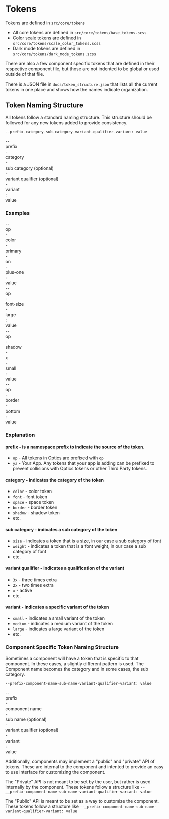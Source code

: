 
<Meta title="Overview/Tokens" />

# Tokens

<div
  dangerouslySetInnerHTML={{
    __html: createSourceCodeLink({ link: 'core/tokens' }).outerHTML,
  }}
></div>

Tokens are defined in `src/core/tokens`

- All core tokens are defined in `src/core/tokens/base_tokens.scss`
- Color scale tokens are defined in `src/core/tokens/scale_color_tokens.scss`
- Dark mode tokens are defined in `src/core/tokens/dark_mode_tokens.scss`

There are also a few component specific tokens that are defined in their respective component file, but those are not indented to be global or used outside of that file.

There is a JSON file in `docs/token_structure.json` that lists all the current tokens in one place and shows how the names indicate organization.

## Token Naming Structure

All tokens follow a standard naming structure.
This structure should be followed for any new tokens added to provide consistency.

`--prefix-category-sub-category-variant-qualifier-variant: value`

<p class="flex items-center gap-xxs">
  <div>--</div>
  <div class="badge-primary">prefix</div>
  <div>-</div>
  <div class="badge">category</div>
  <div>-</div>
  <div class="badge-warning">sub category (optional)</div>
  <div>-</div>
  <div class="badge-danger">variant qualifier (optional)</div>
  <div>-</div>
  <div class="badge-notice">variant</div>
  <div>:</div>
  <div>value</div>
</p>

### Examples

<p class="flex flex-col gap-sm">
  <div class="flex items-center gap-xxs">
    <div>--</div>
    <div class="badge-primary">op</div>
    <div>-</div>
    <div class="badge">color</div>
    <div>-</div>
    <div class="badge-warning">primary</div>
    <div>-</div>
    <div class="badge-danger">on</div>
    <div>-</div>
    <div class="badge-notice">plus-one</div>
    <div>:</div>
    <div>value</div>
  </div>
  <div class="flex items-center gap-xxs">
    <div>--</div>
    <div class="badge-primary">op</div>
    <div>-</div>
    <div class="badge">font-size</div>
    <div>-</div>
    <div class="badge-notice">large</div>
    <div>:</div>
    <div>value</div>
  </div>
  <div class="flex items-center gap-xxs">
    <div>--</div>
    <div class="badge-primary">op</div>
    <div>-</div>
    <div class="badge">shadow</div>
    <div>-</div>
    <div class="badge-danger">x</div>
    <div>-</div>
    <div class="badge-notice">small</div>
    <div>:</div>
    <div>value</div>
  </div>
  <div class="flex items-center gap-xxs">
    <div>--</div>
    <div class="badge-primary">op</div>
    <div>-</div>
    <div class="badge">border</div>
    <div>-</div>
    <div class="badge-notice">bottom</div>
    <div>:</div>
    <div>value</div>
  </div>
</p>

### Explanation

#### prefix - is a namespace prefix to indicate the source of the token.

- `op` - All tokens in Optics are prefixed with `op`
- `ya` - Your App. Any tokens that your app is adding can be prefixed to prevent collisions with Optics tokens or other Third Party tokens.

#### category - indicates the category of the token

- `color` - color token
- `font` - font token
- `space` - space token
- `border` - border token
- `shadow` - shadow token
- etc.

#### sub category - indicates a sub category of the token

- `size` - indicates a token that is a size, in our case a sub category of font
- `weight` - indicates a token that is a font weight, in our case a sub category of font
- etc.

#### variant qualifier - indicates a qualification of the variant

- `3x` - three times extra
- `2x` - two times extra
- `x` - active
- etc.

#### variant - indicates a specific variant of the token

- `small` - indicates a small variant of the token
- `medium` - indicates a medium variant of the token
- `large` - indicates a large variant of the token
- etc.

### Component Specific Token Naming Structure

Sometimes a component will have a token that is specific to that component. In these cases, a slightly different pattern is used.
The Component name becomes the category and in some cases, the sub category.

`--prefix-component-name-sub-name-variant-qualifier-variant: value`

<p class="flex items-center gap-xxs">
  <div>--</div>
  <div class="badge-primary">prefix</div>
  <div>-</div>
  <div class="badge">component name</div>
  <div>-</div>
  <div class="badge-warning">sub name (optional)</div>
  <div>-</div>
  <div class="badge-danger">variant qualifier (optional)</div>
  <div>-</div>
  <div class="badge-notice">variant</div>
  <div>:</div>
  <div>value</div>
</p>

Additionally, components may implement a "public" and "private" API of tokens. These are internal to the component and intented to provide an easy to use interface for customizing the component.

The "Private" API is not meant to be set by the user, but rather is used internally by the component.
These tokens follow a structure like `--__prefix-component-name-sub-name-variant-qualifier-variant: value`

The "Public" API is meant to be set as a way to customize the component.
These tokens follow a structure like `--_prefix-component-name-sub-name-variant-qualifier-variant: value`
